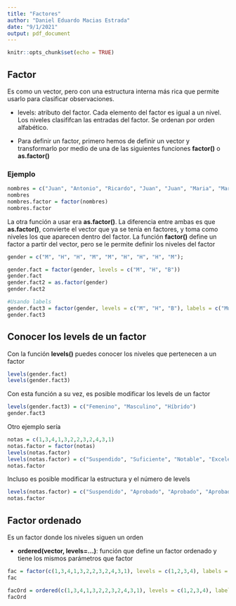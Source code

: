 ```yaml
---
title: "Factores"
author: "Daniel Eduardo Macias Estrada"
date: "9/1/2021"
output: pdf_document
---
```


```r
knitr::opts_chunk$set(echo = TRUE)
```

## Factor

Es como un vector, pero con una estructura interna más rica que permite usarlo para clasificar observaciones.

* levels: atributo del factor. Cada elemento del factor es igual a un nivel. Los niveles clasififcan las entradas del factor. Se ordenan por orden alfabético.

* Para definir un factor, primero hemos de definir un vector y transformarlo por medio de una de las siguientes funciones **factor()** o **as.factor()**

### Ejemplo

```r
nombres = c("Juan", "Antonio", "Ricardo", "Juan", "Juan", "Maria", "Maria")
nombres
nombres.factor = factor(nombres)
nombres.factor
```

La otra función a usar era **as.factor()**. La diferencia entre ambas es que **as.factor()**, convierte el vector que ya se tenía en factores, y toma como niveles los que aparecen dentro del factor. La función **factor()** define un factor a partir del vector, pero se le permite definir los niveles del factor

```r
gender = c("M", "H", "H", "M", "M", "H", "H", "H", "M");

gender.fact = factor(gender, levels = c("M", "H", "B"))
gender.fact
gender.fact2 = as.factor(gender)
gender.fact2

#Usando labels
gender.fact3 = factor(gender, levels = c("M", "H", "B"), labels = c("Mujer", "Hombre", "Bi Sexo"))
gender.fact3
```

## Conocer los levels de un factor

Con la función **levels()** puedes conocer los niveles que pertenecen a un factor

```r
levels(gender.fact)
levels(gender.fact3)
```

Con esta función a su vez, es posible modificar los levels de un factor

```r
levels(gender.fact3) = c("Femenino", "Masculino", "Híbrido")
gender.fact3
```

Otro ejemplo sería

```r
notas = c(1,3,4,1,3,2,2,3,2,4,3,1)
notas.factor = factor(notas)
levels(notas.factor)
levels(notas.factor) = c("Suspendido", "Suficiente", "Notable", "Excelente")
notas.factor
```

Incluso es posible modificar la estructura y el número de levels

```r
levels(notas.factor) = c("Suspendido", "Aprobado", "Aprobado", "Aprobado")
notas.factor
```


## Factor ordenado

Es un factor donde los niveles siguen un orden

* **ordered(vector, levels=...)**: función que define un factor ordenado y tiene los mismos parámetros que factor

```r
fac = factor(c(1,3,4,1,3,2,2,3,2,4,3,1), levels = c(1,2,3,4), labels = c("Sus","Apr","Not","Exc"))
fac

facOrd = ordered(c(1,3,4,1,3,2,2,3,2,4,3,1), levels = c(1,2,3,4), labels = c("Sus","Apr","Not","Exc"))
facOrd
```

